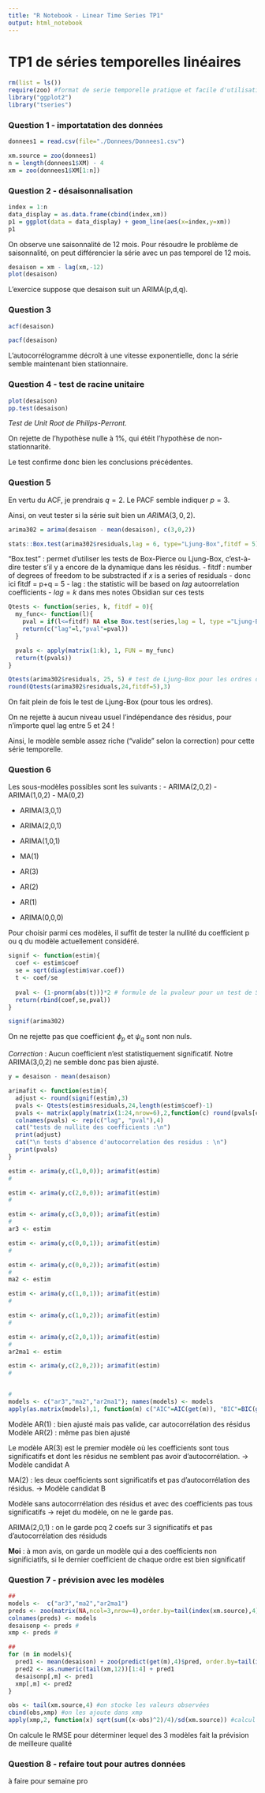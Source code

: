 ```yaml
---
title: "R Notebook - Linear Time Series TP1"
output: html_notebook
---
```



# TP1 de séries temporelles linéaires

```r
rm(list = ls())
require(zoo) #format de serie temporelle pratique et facile d'utilisation (mais plus volumineux)
library("ggplot2")
library("tseries")
```

### Question 1 - importatation des données
```r
donnees1 = read.csv(file="./Donnees/Donnees1.csv")

xm.source = zoo(donnees1)
n = length(donnees1$XM) - 4
xm = zoo(donnees1$XM[1:n])
```


### Question 2 - désaisonnalisation
```r
index = 1:n
data_display = as.data.frame(cbind(index,xm))
p1 = ggplot(data = data_display) + geom_line(aes(x=index,y=xm))
p1
```
On observe une saisonnalité de 12 mois.
Pour résoudre le problème de saisonnalité, on peut différencier la série avec un pas temporel de 12 mois.

```r
desaison = xm - lag(xm,-12)
plot(desaison)
```

L'exercice suppose que desaison suit un ARIMA(p,d,q).

### Question 3

```r
acf(desaison)
```
```r
pacf(desaison)
```
L'autocorrélogramme décroît à une vitesse exponentielle, donc la série semble maintenant bien stationnaire.

### Question 4 - test de racine unitaire
```r
plot(desaison)
pp.test(desaison)
```
*Test de Unit Root de Philips-Perront.*

On rejette de l'hypothèse nulle à 1%, qui étéit l'hypothèse de non-stationnarité.

Le test confirme donc bien les conclusions précédentes.

### Question 5

En vertu du ACF, je prendrais $q=2$.
Le PACF semble indiquer $p=3$.

Ainsi, on veut tester si la série suit bien un $ARIMA(3,0,2)$.


```r
arima302 = arima(desaison - mean(desaison), c(3,0,2))

stats::Box.test(arima302$residuals,lag = 6, type="Ljung-Box",fitdf = 5)

```

"Box.test" : permet d'utiliser les tests de Box-Pierce ou Ljung-Box, c'est-à-dire tester s'il y a encore de la dynamique dans les résidus.
- fitdf : number of degrees of freedom to be substracted if $x$ is a series of residuals
  - donc ici fitdf = p+q = 5
  - lag : the statistic will be based on $lag$ autoorrelation coefficients
    - $lag=k$ dans mes notes Obsidian sur ces tests
  


```r
Qtests <- function(series, k, fitdf = 0){
  my_func<- function(l){
    pval = if(l<=fitdf) NA else Box.test(series,lag = l, type ="Ljung-Box",fitdf=fitdf)$p.value
    return(c("lag"=l,"pval"=pval))
  }

  pvals <- apply(matrix(1:k), 1, FUN = my_func)
  return(t(pvals))
}

Qtests(arima302$residuals, 25, 5) # test de Ljung-Box pour les ordres de 1 à 24
round(Qtests(arima302$residuals,24,fitdf=5),3)
```

On fait plein de fois le test de Ljung-Box (pour tous les ordres).

On ne rejette à aucun niveau usuel l'indépendance des résidus, pour n'importe quel lag entre 5 et 24 !

Ainsi, le modèle semble assez riche ("valide" selon la correction) pour cette série temporelle.

### Question 6
Les sous-modèles possibles sont les suivants :
- ARIMA(2,0,2)
- ARIMA(1,0,2)
- MA(0,2)

- ARIMA(3,0,1)
- ARIMA(2,0,1)
- ARIMA(1,0,1)
- MA(1)

- AR(3)
- AR(2)
- AR(1)

- ARIMA(0,0,0)

Pour choisir parmi ces modèles, il suffit de tester la nullité du coefficient p ou q du modèle actuellement considéré.

```r
signif <- function(estim){
  coef <- estim$coef
  se = sqrt(diag(estim$var.coef))
  t <- coef/se
  
  pval <- (1-pnorm(abs(t)))*2 # formule de la pvaleur pour un test de Student : on le retrouve facilement par le calcul
  return(rbind(coef,se,pval))
}

signif(arima302)
```

On ne rejette pas que coefficient $\phi_p$ et $\psi_q$ sont non nuls.

*Correction* : Aucun coefficient n'est statistiquement significatif. Notre ARIMA(3,0,2) ne semble donc pas bien ajusté.

```r
y = desaison - mean(desaison)

arimafit <- function(estim){
  adjust <- round(signif(estim),3)
  pvals <- Qtests(estim$residuals,24,length(estim$coef)-1)
  pvals <- matrix(apply(matrix(1:24,nrow=6),2,function(c) round(pvals[c,],3)),nrow=6)
  colnames(pvals) <- rep(c("lag", "pval"),4)
  cat("tests de nullite des coefficients :\n")
  print(adjust)
  cat("\n tests d'absence d'autocorrelation des residus : \n")
  print(pvals)
}

estim <- arima(y,c(1,0,0)); arimafit(estim)
# 

estim <- arima(y,c(2,0,0)); arimafit(estim)
# 

estim <- arima(y,c(3,0,0)); arimafit(estim)
# 
ar3 <- estim

estim <- arima(y,c(0,0,1)); arimafit(estim)
# 

estim <- arima(y,c(0,0,2)); arimafit(estim)
# 
ma2 <- estim

estim <- arima(y,c(1,0,1)); arimafit(estim)
# 

estim <- arima(y,c(1,0,2)); arimafit(estim)
# 

estim <- arima(y,c(2,0,1)); arimafit(estim)
# 
ar2ma1 <- estim

estim <- arima(y,c(2,0,2)); arimafit(estim)
# 


# 
models <- c("ar3","ma2","ar2ma1"); names(models) <- models
apply(as.matrix(models),1, function(m) c("AIC"=AIC(get(m)), "BIC"=BIC(get(m))))

```
Modèle AR(1) : bien ajusté mais pas valide, car autocorrélation des résidus
Modèle AR(2) : même pas bien ajusté

Le modèle AR(3) est le premier modèle où les coefficients sont tous significatifs et dont les résidus ne semblent pas avoir d'autocorrélation.
-> Modèle candidat A

MA(2) :  les deux coefficients sont significatifs et pas d'autocorrélation des résidus.
-> Modèle candidat B

Modèle sans autocorrrélation des résidus et avec des coefficients pas tous significatifs -> rejet du modèle, on ne le garde pas.

ARIMA(2,0,1) : on le garde pcq 2 coefs sur 3 significatifs et pas d'autocorrélation des résiduds

**Moi** : à mon avis, on garde un modèle qui a des coefficients non significiatifs, si le dernier coefficient de chaque ordre est bien significatif


### Question 7 - prévision avec les modèles
```r
##
models <-  c("ar3","ma2","ar2ma1")
preds <- zoo(matrix(NA,ncol=3,nrow=4),order.by=tail(index(xm.source),4))
colnames(preds) <- models
desaisonp <- preds #
xmp <- preds #

##
for (m in models){
  pred1 <- mean(desaison) + zoo(predict(get(m),4)$pred, order.by=tail(index(xm.source),4))
  pred2 <- as.numeric(tail(xm,12))[1:4] + pred1
  desaisonp[,m] <- pred1
  xmp[,m] <- pred2
}

obs <- tail(xm.source,4) #on stocke les valeurs observées
cbind(obs,xmp) #on les ajoute dans xmp
apply(xmp,2, function(x) sqrt(sum((x-obs)^2)/4)/sd(xm.source)) #calcul des RMSE

```

On calcule le RMSE pour déterminer lequel des 3 modèles fait la prévision de meilleure qualité


### Question 8 - refaire tout pour autres données
à faire pour semaine pro